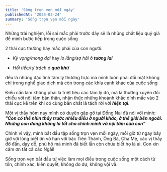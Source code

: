 ```yaml
---
title: 'Sống trọn vẹn mỗi ngày'
publishedAt: '2025-03-24'
summary: 'Sống trọn vẹn mỗi ngày'
---
```


Những trải nghiệm, lỗi sai mắc phải trước đây sẽ là những chất liệu quý giá để mình bước tiếp trong cuộc sống 

2 thái cực thường hay mắc phải của con người:

   - *Kỳ vọng/mong đợi* hay *lo lắng/sợ hãi* ở ***tương lai*** 

   - *Hối tiếc/tự trách* ở ***quá khứ***

đều là những đặc tính tâm lý thường trực mà mình luôn phải đối mặt không chỉ trong nghề giao dịch mà còn trong các khía cạnh khác của cuộc sống

Điều cần làm không phải là triệt tiêu các tâm lý đó, mà là thường xuyên đối chiếu với nội tâm bản thân, nhận thức những khoảnh khắc dính mắc vào 2 thái cực kể trên khi có cùng bản chất là tách rời với ***hiện tại***. 

Một vị thầy hôm nay mình có duyên gặp gỡ tại Đồng Nai đã nói với mình: ***"Con có thể nhìn thấy trước nhiều điều ở người khác, ở thế giới bên ngoài. Nhưng con đang không lo tốt cho chính mình và nội tâm của con"***

Chính vì vậy, mình bắt đầu tập sống trọn vẹn mỗi ngày, mỗi giờ từ ngay bây giờ với lòng biết ơn vô hạn với bậc Tiên Thánh, Ông Bà, Cha Mẹ, các vị thầy đỡ đần, dạy dỗ, phù hộ mà mình đã biết lẫn còn chưa biết họ là ai. Con xin cảm ơn tất cả các Ngài!

Sống trọn vẹn bắt đầu từ việc làm mọi điều trong cuộc sống một cách từ tốn, chính xác, kiên quyết, không do dự, không vội vã. 








 
















